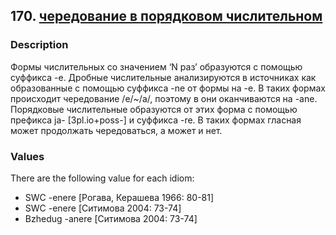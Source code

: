 ## 170. <a href =  'https://agricolamz.github.io/The_Circassian_Isoglosses_Database/170.html'>чередование в порядковом числительном</a>
### Description

Формы числительных со значением 'N раз' образуются с помощью суффикса -e. Дробные числительные анализируются в источниках как образованные с помощью суффикса -ne от формы на -e. В таких формах происходит чередование /e/~/a/, поэтому в они оканчиваются на -ane. Порядковые числительные образуются от этих форма с помощью префикса ja- [3pl.io+poss-] и суффикса -re. В таких формах гласная может продолжать чередоваться, а может и нет.

### Values
There are the following value for each idiom:

* SWC  -enere [Рогава, Керашева 1966: 80-81] 
* SWC  -enere [Ситимова 2004: 73-74] 
* Bzhedug  -anere [Ситимова 2004: 73-74] 

